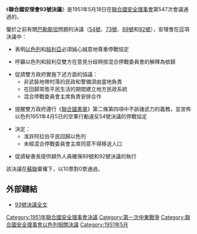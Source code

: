 {{Infobox UN resolution
|number = 93
|organ = SC
|year = 1951年
|date = 5月18日
|meeting = 547
|code =S/RES/93
|document = http://www.un.org/zh/documents/view_doc.asp?symbol=S/RES/93(1951)
|for = 10
|abstention = 1
|against = 0
|subject = 巴勒斯坦問題
|result = 通過
|image = 
|caption = 
}}

《'''聯合國安理會93號決議'''》是1951年5月18日在[[聯合國安全理事會|聯合國安全理事會]]第547次會議通過的。

鑒於之前有關[[巴勒斯坦|巴勒斯坦]]問題的決議（[[聯合國安理會54號決議|54號]]、[[聯合國安理會73號決議|73號]]、[[聯合國安理會89號決議|89號]]和[[聯合國安理會第92號決議|92號]]），安理會在這項決議中：

* 表明[[以色列|以色列]]和[[敍利亞|敍利亞]]必須誠心誠意地尊重停戰協定

* 呼籲以色列和敍利亞雙方在意見分歧時按混合停戰委員會的解釋為依歸

* 促請雙方政府實施下述方面的協議：
** 非武裝地帶村落的民政和警備須由當地負責
** 在回歸常態平民生活的期間建立地方民政系統
** 混合停戰委員會主席負責安排合作

* 提醒雙方政府遵行《[[聯合國憲章|聯合國憲章]]》第二條第四項中不訴諸武力的義務，並宣佈以色列1951年4月5日的空軍行動違反54號決議的停戰協定

* 決定：
** 准許阿拉伯平民回歸以色列
** 未經混合停戰委員會主席同意不得移送人口

* 促請秘書長提供額外人員確保89號和92號決議的執行

該決議在[[蘇聯|蘇聯]]棄權下，以10票對0票通過。

==外部鏈結==
*[http://www.un.org/zh/documents/view_doc.asp?symbol=S/RES/93(1951) 93號決議全文]

{{wikisource|聯合國安理會決議案九十三}}

{{UN-stub}}
{{UNSCR 1951}}

[[Category:1951年聯合國安全理事會決議|Category:1951年聯合國安全理事會決議]]
[[Category:第一次中東戰爭|Category:第一次中東戰爭]]
[[Category:聯合國安全理事會以色列相關決議|Category:聯合國安全理事會以色列相關決議]]
[[Category:1951年5月|Category:1951年5月]]